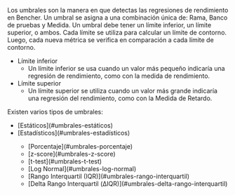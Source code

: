 Los umbrales son la manera en que detectas las regresiones de rendimiento en Bencher.
Un umbral se asigna a una combinación única de: Rama, Banco de pruebas y Medida.
Un umbral debe tener un límite inferior, un límite superior, o ambos.
Cada límite se utiliza para calcular un límite de contorno.
Luego, cada nueva métrica se verifica en comparación a cada límite de contorno.

- Límite inferior
  - Un límite inferior se usa cuando un valor más pequeño indicaría una regresión de rendimiento, como con la medida de rendimiento.
- Límite superior
  - Un límite superior se utiliza cuando un valor más grande indicaría una regresión del rendimiento, como con la Medida de Retardo.

Existen varios tipos de umbrales:

<ul>
  <li>[Estáticos](#umbrales-estáticos)</li>
  <li>[Estadísticos](#umbrales-estadísticos)</li>
  <ul>
    <li>[Porcentaje](#umbrales-porcentaje)</li>
    <li>[z-score](#umbrales-z-score)</li>
    <li>[t-test](#umbrales-t-test)</li>
    <li>[Log Normal](#umbrales-log-normal)</li>
    <li>[Rango Interquartil (IQR)](#umbrales-rango-interquartil)</li>
    <li>[Delta Rango Interquartil (ΔIQR)](#umbrales-delta-rango-interquartil)</li>
  </ul>
</ul>